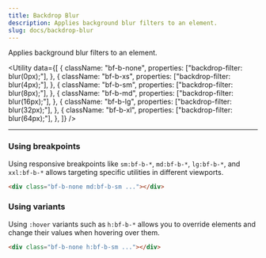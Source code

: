 ```yaml
---
title: Backdrop Blur
description: Applies background blur filters to an element.
slug: docs/backdrop-blur
---
```


Applies background blur filters to an element.

<Utility
  data={[
    {
      className: "bf-b-none",
      properties: ["backdrop-filter: blur(0px);"],
    },
    {
      className: "bf-b-xs",
      properties: ["backdrop-filter: blur(4px);"],
    },
    {
      className: "bf-b-sm",
      properties: ["backdrop-filter: blur(8px);"],
    },
    {
      className: "bf-b-md",
      properties: ["backdrop-filter: blur(16px);"],
    },
    {
      className: "bf-b-lg",
      properties: ["backdrop-filter: blur(32px);"],
    },
    {
      className: "bf-b-xl",
      properties: ["backdrop-filter: blur(64px);"],
    },
  ]}
/>

---

### Using breakpoints

Using responsive breakpoints like `sm:bf-b-*`, `md:bf-b-*`, `lg:bf-b-*`, and `xxl:bf-b-*` allows targeting specific utilities in different viewports.

```html "md:bf-b-sm"
<div class="bf-b-none md:bf-b-sm ..."></div>
```

### Using variants

Using `:hover` variants such as `h:bf-b-*` allows you to override elements and change their values when hovering over them.

```html "h:bf-b-sm"
<div class="bf-b-none h:bf-b-sm ..."></div>
```
